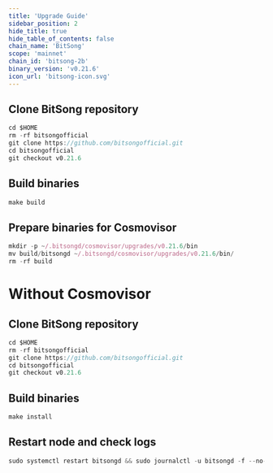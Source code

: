 ```yaml
---
title: 'Upgrade Guide'
sidebar_position: 2
hide_title: true
hide_table_of_contents: false
chain_name: 'BitSong'
scope: 'mainnet'
chain_id: 'bitsong-2b'
binary_version: 'v0.21.6'
icon_url: 'bitsong-icon.svg'
---
```



<PageTitle
  iconUrl="img/bitsong-icon.svg"
  title="BitSong Upgrade Guide"
  chainId="bitsong-2b"
  version="v0.21.6"
/>

## Clone BitSong repository

```js
cd $HOME
rm -rf bitsongofficial
git clone https://github.com/bitsongofficial.git
cd bitsongofficial
git checkout v0.21.6
```

## Build binaries

```js
make build
```

## Prepare binaries for Cosmovisor

```js
mkdir -p ~/.bitsongd/cosmovisor/upgrades/v0.21.6/bin
mv build/bitsongd ~/.bitsongd/cosmovisor/upgrades/v0.21.6/bin/
rm -rf build
```

# Without Cosmovisor

## Clone BitSong repository

```js
cd $HOME
rm -rf bitsongofficial
git clone https://github.com/bitsongofficial.git
cd bitsongofficial
git checkout v0.21.6
```

## Build binaries

```js
make install
```

## Restart node and check logs

```js
sudo systemctl restart bitsongd && sudo journalctl -u bitsongd -f --no-hostname -o cat
```
